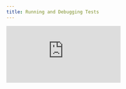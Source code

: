 ```yaml
---
title: Running and Debugging Tests
---
```


<div
  style={{
    position: 'relative',
    paddingBottom: '64.63195691202873%',
    marginBottom: '20px',
    height: 0
  }}
>
  <iframe
    src="https://www.loom.com/embed/1662816e69c244629029dec5f126093f"
    frameborder="0"
    allowFullScreen="true"
    webkitallowfullscreen="true"
    mozallowfullscreen="true"
    style={{
      position: 'absolute',
      top: 0,
      left: 0,
      width: '100%',
      height: '100%'
    }}
  />
</div>

1. Install 'Playwright Test for VSCode' extension

2. Make sure that the servers and the app you want to test is running

```
  nf start
```

```
 nx serve journeys
```

3. Make sure that only firefox is running in playwright config

- go to `playwright.config.ts`
- make sure firefox browser is uncommented
- make sure other browsers are commented out

4. Run all playwright tests (e.g journeys)

```shell
    nx run journeys-e2e:e2e
```

5. Run just one playwright tests

```shell
    bunx playwright test apps/journeys-e2e/src/e2e/journeys.spec.ts
```

6. Devcontainer's HTML results can be found at the root level in playwright-report/index.html.
   Copy entire directory to local and open the html report.

More resources on running tests: https://playwright.dev/docs/running-tests
